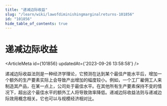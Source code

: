 ```yaml
---
title: "递减边际收益"
slug: "/learn/wiki/lawofdiminishingmarginalreturns-101856"
id: "101856"
hide_table_of_contents: true
---
```



# 递减边际收益

<ArticleMeta id={101856} updatedAt={'2023-09-26 13:58:58'} />
<div className='border-solid border-b border-t-0 my-4 border-[var(--ifm-color-gray-300)]' />

递减边际收益法则是一种经济学理论，它预测在达到某个最佳产能水平后，增加一个额外的生产要素实际上会导致产出增加的幅度较小。例如，一个工厂雇佣工人来制造其产品，在某一点上，公司处于最佳水平。在其他所有生产要素保持不变的情况下，超出这个最佳水平的额外工人将导致效率降低。递减边际收益法则与递减边际效用概念相关。它也可以与规模经济相对比。
